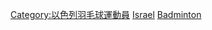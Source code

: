 [[Category:以色列羽毛球運動員|Category:以色列羽毛球運動員]]
[[Category:各國奧運羽球運動員|Israel]]
[[Category:以色列夏季奥运运动员|Badminton]]